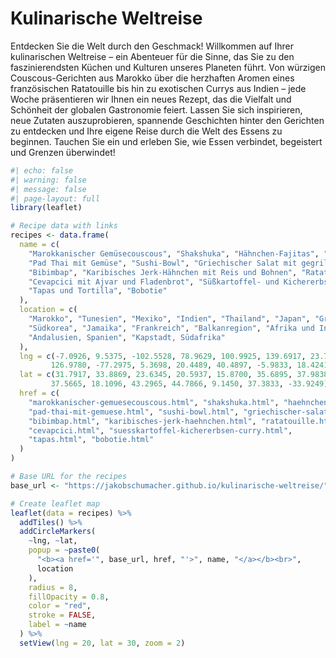 
# Kulinarische Weltreise


Entdecken Sie die Welt durch den Geschmack! Willkommen auf Ihrer kulinarischen Weltreise – ein Abenteuer für die Sinne, das Sie zu den faszinierendsten Küchen und Kulturen unseres Planeten führt. Von würzigen Couscous-Gerichten aus Marokko über die herzhaften Aromen eines französischen Ratatouille bis hin zu exotischen Currys aus Indien – jede Woche präsentieren wir Ihnen ein neues Rezept, das die Vielfalt und Schönheit der globalen Gastronomie feiert. Lassen Sie sich inspirieren, neue Zutaten auszuprobieren, spannende Geschichten hinter den Gerichten zu entdecken und Ihre eigene Reise durch die Welt des Essens zu beginnen. Tauchen Sie ein und erleben Sie, wie Essen verbindet, begeistert und Grenzen überwindet!


```r
#| echo: false
#| warning: false
#| message: false
#| page-layout: full
library(leaflet)

# Recipe data with links
recipes <- data.frame(
  name = c(
    "Marokkanischer Gemüsecouscous", "Shakshuka", "Hähnchen-Fajitas", "Indisches Dal mit Reis", 
    "Pad Thai mit Gemüse", "Sushi-Bowl", "Griechischer Salat mit gegrilltem Hähnchen", 
    "Bibimbap", "Karibisches Jerk-Hähnchen mit Reis und Bohnen", "Ratatouille", 
    "Cevapcici mit Ajvar und Fladenbrot", "Süßkartoffel- und Kichererbsen-Curry", 
    "Tapas und Tortilla", "Bobotie"
  ),
  location = c(
    "Marokko", "Tunesien", "Mexiko", "Indien", "Thailand", "Japan", "Griechenland", 
    "Südkorea", "Jamaika", "Frankreich", "Balkanregion", "Afrika und Indien", 
    "Andalusien, Spanien", "Kapstadt, Südafrika"
  ),
  lng = c(-7.0926, 9.5375, -102.5528, 78.9629, 100.9925, 139.6917, 23.7275, 
         126.9780, -77.2975, 5.3698, 20.4489, 40.4897, -5.9833, 18.4241),
  lat = c(31.7917, 33.8869, 23.6345, 20.5937, 15.8700, 35.6895, 37.9838, 
         37.5665, 18.1096, 43.2965, 44.7866, 9.1450, 37.3833, -33.9249),
  href = c(
    "marokkanischer-gemuesecouscous.html", "shakshuka.html", "haehnchen-fajitas.html", "indisches-dal-mit-reis.html",
    "pad-thai-mit-gemuese.html", "sushi-bowl.html", "griechischer-salat-mit-gegrilltem-haehnchen.html",
    "bibimbap.html", "karibisches-jerk-haehnchen.html", "ratatouille.html",
    "cevapcici.html", "suesskartoffel-kichererbsen-curry.html",
    "tapas.html", "bobotie.html"
  )
)

# Base URL for the recipes
base_url <- "https://jakobschumacher.github.io/kulinarische-weltreise/"

# Create leaflet map
leaflet(data = recipes) %>%
  addTiles() %>%
  addCircleMarkers(
    ~lng, ~lat,
    popup = ~paste0(
      "<b><a href='", base_url, href, "'>", name, "</a></b><br>",
      location
    ),
    radius = 8,
    fillOpacity = 0.8,
    color = "red",
    stroke = FALSE,
    label = ~name
  ) %>%
  setView(lng = 20, lat = 30, zoom = 2)

```